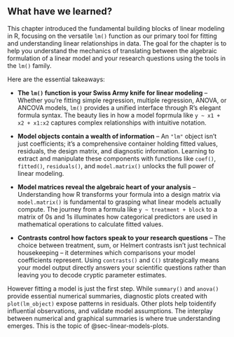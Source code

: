## What have we learned?

This chapter introduced the fundamental building blocks of linear modeling in R, focusing on the versatile `lm()` 
function as our primary tool for fitting and understanding linear relationships in data. The goal for the chapter
is to help you understand the mechanics of translating between the algebraic formulation of a linear model and your research
questions using the tools in the `lm()` family.

Here are the essential takeaways:
  
* **The `lm()` function is your Swiss Army knife for linear modeling** -- Whether you're fitting simple regression, multiple regression, 
ANOVA, or ANCOVA models, `lm()` provides a unified interface through R's elegant formula syntax. The beauty lies in how 
a model foprmula like `y ~ x1 + x2 + x1:x2` captures complex relationships with intuitive notation.

<!-- Jack-of-all-trades? polymath? -->

* **Model objects contain a wealth of information** -- An `"lm"` object isn't just coefficients; it's a comprehensive container 
holding fitted values, residuals, the design matrix, and diagnostic information. Learning to extract and manipulate these 
components with functions like `coef()`, `fitted()`, `residuals()`, and `model.matrix()` unlocks the full power of linear modeling.

* **Model matrices reveal the algebraic heart of your analysis** -- Understanding how R transforms your formula into a 
design matrix via `model.matrix()` is fundamental to grasping what linear models actually compute. 
The journey from a formula like `y ~ treatment + block` to a matrix of 0s and 1s illuminates how categorical predictors 
are used in mathematical operations to calculate fitted values.

* **Contrasts control how factors speak to your research questions** -- The choice between treatment, sum, or Helmert contrasts 
isn't just technical housekeeping -- it determines which comparisons your model coefficients represent. 
Using `contrasts()` and `C()` strategically means your model output directly answers your scientific questions 
rather than leaving you to decode cryptic parameter estimates.

<!--
* **Factor coding schemes have profound interpretational consequences** -- Whether you use treatment contrasts 
(comparing to a reference level) or sum contrasts (comparing to overall mean) fundamentally changes what your 
intercept and slopes mean. Understanding these choices helps you avoid the common trap of misinterpreting coefficients in factorial designs.

* **The design matrix bridges statistical theory and computational reality** -- Examining the model matrix with `model.matrix()` 
demystifies how R handles missing cells, interaction terms, and nested factors. What seems like magic in the output 
becomes transparent when you see the actual numbers being multiplied and summed in the linear algebra.
-->

However fitting a model is just the first step.  While `summary()` and `anova()` provide essential numerical summaries, diagnostic plots created with `plot(lm_object)` expose patterns in residuals. Other plots help toidentify influential observations, and validate model assumptions. The interplay between numerical and graphical summaries is where true understanding emerges. This is the topic of @sec-linear-models-plots.
